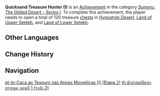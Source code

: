 {{Achievement Infobox
|title        = Quicksand Treasure Hunter (I)
|id           = 80186
|order id     = 188
|category     = Sumeru: The Gilded Desert - Series I
|description  = Open a total of 120 treasure [[chest]]s in [[Hypostyle Desert]], [[Land of Upper Setekh]], and [[Land of Lower Setekh]].
|requirements = 
|primogems    = 10
|tracking     = 
|topic        = Chests
|hidden       = 
|tier         = 2
|tiers_total  = 3
|set          = Quicksand Treasure Hunter (I)
}}
'''Quicksand Treasure Hunter (I)''' is an [[Achievement]] in the category ''[[Sumeru: The Gilded Desert - Series I]]''. To complete this achievement, the player needs to open a total of 120 treasure [[chest]]s in [[Hypostyle Desert]], [[Land of Upper Setekh]], and [[Land of Lower Setekh]].
<!--
==Gameplay Notes==

==Trivia==

==Video Guides==
{{EVT
|video1   = 
|caption1 = 
}}
-->
==Other Languages==
{{Transclude|Quicksand Treasure Hunter (I)|Other Languages}}

==Change History==
{{Change History|3.1}}
<!--
==References==
{{Reflist}}
-->
==Navigation==
{{Achievement Navbox}}

[[pt-br:Caça ao Tesouro nas Areias Movediças (I) (Etapa 2)]]
[[th:นักล่าสมบัติแห่งทรายดูด: ตอนที่ 1 (ระดับ 2)]]